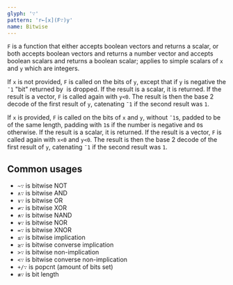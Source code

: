 ```yaml
---
glyph: '∵'
pattern: 'r←[x](F∵)y'
name: Bitwise
---
```


`F` is a function that either accepts boolean vectors and returns a scalar, or both accepts boolean vectors and returns a number vector and accepts boolean scalars and returns a boolean scalar; applies to simple scalars of `x` and `y` which are integers.

If `x` is not provided, `F` is called on the bits of `y`, except that if `y` is negative the `¯1` "bit" returned by&nbsp;<primitive key="encode" />&nbsp;is dropped. If the result is a scalar, it is returned. If the result is a vector, `F` is called again with `y<0`. The result is then the base 2 decode of the first result of `y`, catenating `¯1` if the second result was `1`.

If `x` is provided, `F` is called on the bits of `x` and `y`, without `¯1`s, padded to be of the same length, padding with `1`s if the number is negative and `0`s otherwise. If the result is a scalar, it is returned. If the result is a vector, `F` is called again with `x<0` and `y<0`. The result is then the base 2 decode of the first result of `y`, catenating `¯1` if the second result was `1`.

## Common usages

* `~∵` is bitwise NOT
* `∧∵` is bitwise AND
* `∨∵` is bitwise OR
* `≠∵` is bitwise XOR
* `⍲∵` is bitwise NAND
* `⍱∵` is bitwise NOR
* `=∵` is bitwise XNOR
* `≤∵` is bitwise implication
* `≥∵` is bitwise converse implication
* `>∵` is bitwise non-implication
* `<∵` is bitwise converse non-implication
* `+/∵` is popcnt (amount of bits set)
* `≢∵` is bit length
